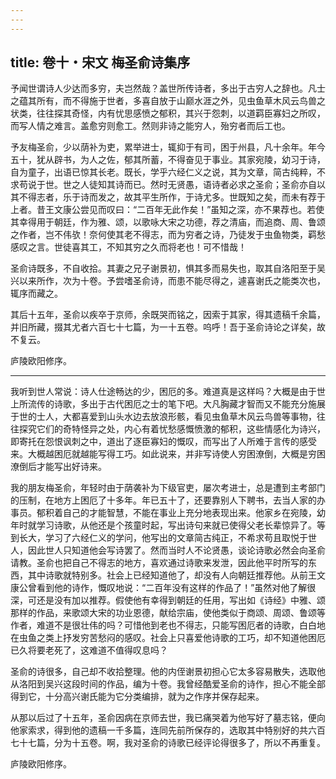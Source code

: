 ```yaml
---
---
---
```

title: 卷十・宋文 梅圣俞诗集序
---

予闻世谓诗人少达而多穷，夫岂然哉？盖世所传诗者，多出于古穷人之辞也。凡士之蕴其所有，而不得施于世者，多喜自放于山巅水涯之外，见虫鱼草木风云鸟兽之状类，往往探其奇怪，内有忧思感愤之郁积，其兴于怨刺，以道羁臣寡妇之所叹，而写人情之难言。盖愈穷则愈工。然则非诗之能穷人，殆穷者而后工也。

予友梅圣俞，少以荫补为吏，累举进士，辄抑于有司，困于州县，凡十余年。年今五十，犹从辟书，为人之佐，郁其所蓄，不得奋见于事业。其家宛陵，幼习于诗，自为童子，出语已惊其长老。既长，学乎六经仁义之说，其为文章，简古纯粹，不求苟说于世。世之人徒知其诗而已。然时无贤愚，语诗者必求之圣俞；圣俞亦自以其不得志者，乐于诗而发之，故其平生所作，于诗尤多。世既知之矣，而未有荐于上者。昔王文康公尝见而叹曰：“二百年无此作矣！”虽知之深，亦不果荐也。若使其幸得用于朝廷，作为雅、颂，以歌咏大宋之功德，荐之清庙，而追商、周、鲁颂之作者，岂不伟欤！奈何使其老不得志，而为穷者之诗，乃徒发于虫鱼物类，羁愁感叹之言。世徒喜其工，不知其穷之久而将老也！可不惜哉！

圣俞诗既多，不自收拾。其妻之兄子谢景初，惧其多而易失也，取其自洛阳至于吴兴以来所作，次为十卷。予尝嗜圣俞诗，而患不能尽得之，遽喜谢氏之能类次也，辄序而藏之。

其后十五年，圣俞以疾卒于京师，余既哭而铭之，因索于其家，得其遗稿千余篇，并旧所藏，掇其尤者六百七十七篇，为一十五卷。呜呼！吾于圣俞诗论之详矣，故不复云。

庐陵欧阳修序。

----------------

我听到世人常说：诗人仕途畅达的少，困厄的多。难道真是这样吗？大概是由于世上所流传的诗歌，多出于古代困厄之士的笔下吧。大凡胸藏才智而又不能充分施展于世的士人，大都喜爱到山头水边去放浪形骸，看见虫鱼草木风云鸟兽等事物，往往探究它们的奇特怪异之处，内心有着忧愁感慨愤激的郁积，这些情感化为诗兴，即寄托在怨恨讽刺之中，道出了逐臣寡妇的慨叹，而写出了人所难于言传的感受来。大概越困厄就越能写得工巧。如此说来，并非写诗使人穷困潦倒，大概是穷困潦倒后才能写出好诗来。

我的朋友梅圣俞，年轻时由于荫袭补为下级官吏，屡次考进士，总是遭到主考部门的压制，在地方上困厄了十多年。年已五十了，还要靠别人下聘书，去当人家的办事员。郁积着自己的才能智慧，不能在事业上充分地表现出来。他家乡在宛陵，幼年时就学习诗歌，从他还是个孩童时起，写出诗句来就已使得父老长辈惊异了。等到长大，学习了六经仁义的学问，他写出的文章简古纯正，不希求苟且取悦于世人，因此世人只知道他会写诗罢了。然而当时人不论贤愚，谈论诗歌必然会向圣俞请教。圣俞也把自己不得志的地方，喜欢通过诗歌来发泄，因此他平时所写的东西，其中诗歌就特别多。社会上已经知道他了，却没有人向朝廷推荐他。从前王文康公曾看到他的诗作，慨叹地说：“二百年没有这样的作品了！”虽然对他了解很深，可还是没有加以推荐。假使他有幸得到朝廷的任用，写出如《诗经》中雅、颂那样的作品，来歌颂大宋的功业恩德，献给宗庙，使他类似于商颂、周颂、鲁颂等作者，难道不是很壮伟的吗？可惜他到老也不得志，只能写困厄者的诗歌，白白地在虫鱼之类上抒发穷苦愁闷的感叹。社会上只喜爱他诗歌的工巧，却不知道他困厄已久将要老死了，这难道不值得叹息吗？

圣俞的诗很多，自己却不收拾整理。他的内侄谢景初担心它太多容易散失，选取他从洛阳到吴兴这段时间的作品，编为十卷。我曾经酷爱圣俞的诗作，担心不能全部得到它，十分高兴谢氏能为它分类编排，就为之作序并保存起来。

从那以后过了十五年，圣俞因病在京师去世，我已痛哭着为他写好了墓志铭，便向他家索求，得到他的遗稿一千多篇，连同先前所保存的，选取其中特别好的共六百七十七篇，分为十五卷。啊，我对圣俞的诗歌已经评论得很多了，所以不再重复。

庐陵欧阳修序。

